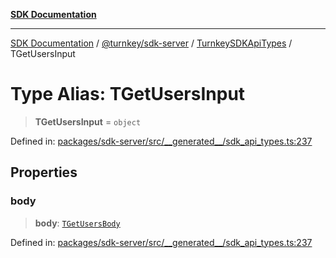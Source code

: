 [**SDK Documentation**](../../../../../README.mdx)

***

[SDK Documentation](../../../../../packages.mdx) / [@turnkey/sdk-server](../../../README.mdx) / [TurnkeySDKApiTypes](../README.mdx) / TGetUsersInput

# Type Alias: TGetUsersInput

> **TGetUsersInput** = `object`

Defined in: [packages/sdk-server/src/\_\_generated\_\_/sdk\_api\_types.ts:237](https://github.com/tkhq/sdk/blob/e1b1a69bdd608320aaf03cc2dbbf68dc0c52b28d/packages/sdk-server/src/__generated__/sdk_api_types.ts#L237)

## Properties

### body

> **body**: [`TGetUsersBody`](TGetUsersBody.mdx)

Defined in: [packages/sdk-server/src/\_\_generated\_\_/sdk\_api\_types.ts:237](https://github.com/tkhq/sdk/blob/e1b1a69bdd608320aaf03cc2dbbf68dc0c52b28d/packages/sdk-server/src/__generated__/sdk_api_types.ts#L237)
